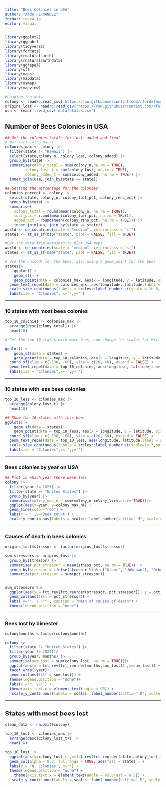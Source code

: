 ```yaml
---
title: "Bees Colonies in USA"
author: "Aldo FERNANDEZ"
format: revealjs
editor: visual
---
```


```r
library(ggplot2)
library(ggpubr)
library(tidyverse)
library(forcats)
library(rnaturalearth)
library(rnaturalearthdata)
library(ggrepel)
library(sf)
library(maps)
library(mapdata)
library(usmap)
library(mapview)
```

```r
#Loading the data
colony <- readr::read_csv('https://raw.githubusercontent.com/rfordatascience/tidytuesday/master/data/2022/2022-01-11/colony.csv')
origins_lost <- readr::read_csv('https://raw.githubusercontent.com/rfordatascience/tidytuesday/master/data/2022/2022-01-11/stressor.csv')
usa <- readr::read_csv('data/states.csv')
```

## Number of Bees Colonies in USA

```r
## Get the colonies totals for lost, added and final
# Not incluiding Hawaii
colonies_max <- colony |>
  filter(state != "Hawaii") |>
  select(state,colony_n, colony_lost, colony_added) |>
  group_by(state) |>
  summarise(colony_total = sum(colony_n,na.rm = TRUE),
         colony_lost_t = sum(colony_lost, na.rm = TRUE),
         colony_added_t = sum(colony_added, na.rm = TRUE)) |>
  inner_join(usa, join_by(state == state))

## Getting the percentage for the colonies
colonies_percent <- colony |>
  select(state, colony_n, colony_lost_pct, colony_reno_pct) |>
  group_by(state) |>
  summarise(
    colony_total = round(mean(colony_n, na.rm = TRUE)),
    lost_pct = round(mean(colony_lost_pct, na.rm = TRUE)),
    added_pct = round(mean(colony_reno_pct, na.rm = TRUE))) |>
    inner_join(usa, join_by(state == state))
world <- ne_countries(scale = "medium", returnclass = "sf")
states <- st_as_sf(map("state", plot = FALSE, fill = TRUE))
```

```r
#Get the data from datasets to plot USA maps
world <- ne_countries(scale = "medium", returnclass = "sf")
states <- st_as_sf(map("state", plot = FALSE, fill = TRUE))

# Use the unicode for the bees, also using a geom_point for the bees
states|>
    ggplot() +
    geom_sf() +
    geom_point(data = colonies_max, aes(x = longitude, y = latitude, size = colony_total),shape = "\U1F41D") +
  geom_text_repel(data = colonies_max, aes(longitude, latitude,label =  code)) +
  scale_size_continuous(labels = scales::label_number_si(scale = 1e-6, suffix = " M")) +
  labs(size = "Colonies", x='',y='')

```

------------------------------------------------------------------------

### 10 states with most bees colonies

```r
top_10_colonies <- colonies_max |>
  arrange(desc(colony_total)) |>
  head(10)

# Get the top 10 states with more bees, and change the scales for Millions

ggplot() +
    geom_sf(data = states) +
    geom_point(data = top_10_colonies, aes(x = longitude, y = latitude, size = colony_total),shape = "\U1F41D") +
  coord_sf(xlim = c(-130, -60), ylim = c(20, 60), expand = FALSE) +
  geom_text_repel(data = top_10_colonies, aes(longitude, latitude,label = state), nudge_x = c(3, 2, 2, 2, -1), nudge_y = c(0.25,-0.25, 0.5, 0.5, -0.5)) +scale_size_continuous(labels = scales::label_number_si(scale = 1e-6, suffix = " M"))+
  labs(size = "Colonies",x='',y='')
```

------------------------------------------------------------------------

### 10 states with less bees colonies

```r
top_10_less <- colonies_max |>
  arrange(colony_lost_t) |>
  head(10)

## Show the 10 states with less bees
ggplot() +
    geom_sf(data = states) +
    geom_point(data = top_10_less, aes(x = longitude, y = latitude, size = colony_lost_t),shape = "\U1F41D") +
  coord_sf(xlim = c(-130, -60), ylim = c(20, 60), expand = FALSE) +
  geom_text_repel(data = top_10_less, aes(longitude, latitude,label = state)) +
  scale_size_continuous(labels = scales::label_number_si(scale=1e-3,suffix = 'K')) +
  labs(size = "Colonies",x='',y='')
```

------------------------------------------------------------------------

### Bees colonies by year on USA

```r
## Plot in which year there were lees
colony |>
  filter(year != 2021) |>
  filter(state == "United States") |>
  group_by(year) |>
  summarise(colony_max_n = sum(colony_n-colony_lost,na.rm=TRUE))|>
  ggplot(aes(x=year, y=colony_max_n)) +
  geom_line(color="red") +
  labs(x = '',y='Bees count') +
  scale_y_continuous(labels = scales::label_number(suffix=" M", scale = 1e-6)) 
```

------------------------------------------------------------------------

### Causes of death in bees colonies

```r
origins_lost$stressor <- factor(origins_lost$stressor)

sum_stressors <- origins_lost |>
  group_by(stressor) |>
  summarise( pct_stressor = mean(stress_pct, na.rm = TRUE)) |>
  group_by(stressor = ifelse(stressor %in% c("Other", "Unknown"), "Other", as.character(stressor))) %>%
  summarize(pct_stressor = sum(pct_stressor))


sum_stressors %>%
  ggplot(aes(x = fct_rev(fct_reorder(stressor, pct_stressor)), y = pct_stressor)) +
  geom_col(aes(fill = pct_stressor)) +
  labs( y="", x ="" , caption = "Mean of causes of death") +
  theme(legend.position = "none")
```

------------------------------------------------------------------------

### Bees lost by bimester

```r
colony$months <-factor(colony$months) 

colony |>
  filter(state != "United States") |>
  filter(year != 2021)|>
  group_by(year, months) |>
  summarise(sum_lost = sum(colony_lost, na.rm = TRUE))|>
  ggplot(aes(x = fct_rev(fct_reorder(months,sum_lost)) ,y=sum_lost)) + ## I didnt find a solution here to get it in an order way
  facet_wrap(~year)+
  geom_col(aes(fill = sum_lost)) +
  theme(legend.position = "none")+
  labs(x ="", y="") +
  theme(axis.text.x = element_text(angle = 90)) +
   scale_y_continuous(labels = scales::label_number(suffix=" K", scale = 1e-3))
```

------------------------------------------------------------------------

## States with most bees lost

```r
clean_data <- na.omit(colony)

top_10_lost <- colonies_max |>
  arrange(desc(colony_lost_t)) |>
  head(10)

top_10_lost |> 
  ggplot(aes(y=colony_lost_t ,x=fct_rev(fct_reorder(state,colony_lost_t))))+
  geom_col(alpha = 0.7, fullrange = TRUE, aes(fill = state) ) +
  labs(y = 'N. Colonies', x='') +
  theme(legend.position = "none") +
    theme(axis.text.x = element_text(angle = 45,vjust = 0.5)) +
   scale_y_continuous(labels = scales::label_number(suffix=" M", scale = 1e-6))
```
